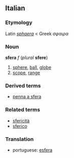 ==Italian==
===Etymology===
Latin ''[[sphaera]]'' < Greek ''σφαιρα''

===Noun===
'''sfera''' ''f'' (''plural'' '''sfere''')

# [[sphere]], [[ball]], [[globe]]
# [[scope]], [[range]]

===Derived terms===
*[[penna a sfera]]

===Related terms===
*[[sfericità]]
*[[sferico]]

===Translation===

* portuguese: [[esfera]]